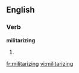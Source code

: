 
==English==

===Verb===
'''militarizing'''

# {{present participle of|[[militarize]]}}

[[fr:militarizing]]
[[vi:militarizing]]